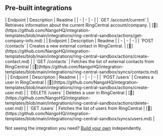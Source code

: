 
## Pre-built integrations

<AccordionGroup>


<Accordion title="Company">
| Endpoint | Description | Readme |
| - | - | - |
| `GET /account/current` | Retrieves information about the current RingCentral account/company. | [🔗](https://github.com/NangoHQ/integration-templates/blob/main/integrations/ring-central-sandbox/actions/get-company-info.md) |
</Accordion>


<Accordion title="Contacts">
| Endpoint | Description | Readme |
| - | - | - |
| `POST /contacts` | Creates a new external contact in RingCentral. | [🔗](https://github.com/NangoHQ/integration-templates/blob/main/integrations/ring-central-sandbox/actions/create-contact.md) |
| `GET /contacts` | Fetches the list of external contacts from RingCentral | [🔗](https://github.com/NangoHQ/integration-templates/blob/main/integrations/ring-central-sandbox/syncs/contacts.md) |
</Accordion>


<Accordion title="Users">
| Endpoint | Description | Readme |
| - | - | - |
| `POST /users` | Creates a user in RingCentral | [🔗](https://github.com/NangoHQ/integration-templates/blob/main/integrations/ring-central-sandbox/actions/create-user.md) |
| `DELETE /users` | Deletes a user in RingCentral | [🔗](https://github.com/NangoHQ/integration-templates/blob/main/integrations/ring-central-sandbox/actions/delete-user.md) |
| `GET /users` | Fetches the list of users from RingCentral | [🔗](https://github.com/NangoHQ/integration-templates/blob/main/integrations/ring-central-sandbox/syncs/users.md) |
</Accordion>

</AccordionGroup>

<Tip>Not seeing the integration you need? [Build your own](https://docs.nango.dev/guides/custom-integrations/overview) independently.</Tip>
